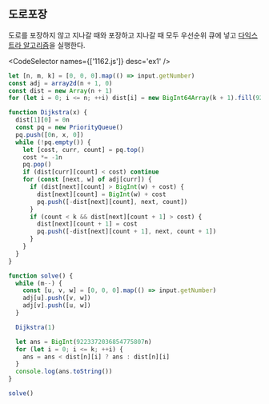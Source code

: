 
## 도로포장

도로를 포장하지 않고 지나갈 때와 포장하고 지나갈 때 모두 우선순위 큐에 넣고 [다익스트라 알고리즘](/wiki/Algorithm/Dijkstra)을 실행한다.

<CodeSelector names={['1162.js']} desc='ex1' />

```js showLineNumbers
let [n, m, k] = [0, 0, 0].map(() => input.getNumber)
const adj = array2d(n + 1, 0)
const dist = new Array(n + 1)
for (let i = 0; i <= n; ++i) dist[i] = new BigInt64Array(k + 1).fill(9223372036854775807n)

function Dijkstra(x) {
  dist[1][0] = 0n
  const pq = new PriorityQueue()
  pq.push([0n, x, 0])
  while (!pq.empty()) {
    let [cost, curr, count] = pq.top()
    cost *= -1n
    pq.pop()
    if (dist[curr][count] < cost) continue
    for (const [next, w] of adj[curr]) {
      if (dist[next][count] > BigInt(w) + cost) {
        dist[next][count] = BigInt(w) + cost
        pq.push([-dist[next][count], next, count])
      }
      if (count < k && dist[next][count + 1] > cost) {
        dist[next][count + 1] = cost
        pq.push([-dist[next][count + 1], next, count + 1])
      }
    }
  }
}

function solve() {
  while (m--) {
    const [u, v, w] = [0, 0, 0].map(() => input.getNumber)
    adj[u].push([v, w])
    adj[v].push([u, w])
  }

  Dijkstra(1)

  let ans = BigInt(9223372036854775807n)
  for (let i = 0; i <= k; ++i) {
    ans = ans < dist[n][i] ? ans : dist[n][i]
  }
  console.log(ans.toString())
}

solve()
```

